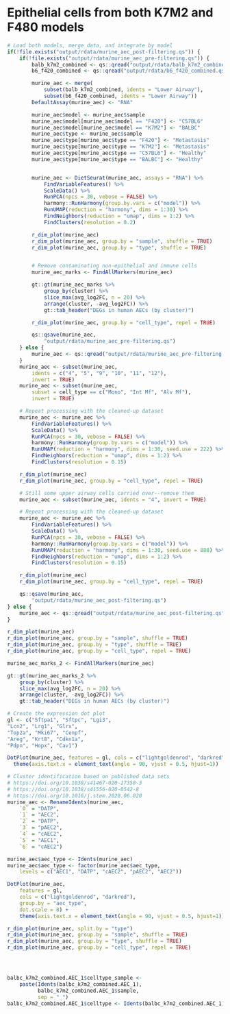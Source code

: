 # Epithelial cells from both K7M2 and F480 models
```r
# Load both models, merge data, and integrate by model
if(!file.exists("output/rdata/murine_aec_post-filtering.qs")) {
    if(!file.exists("output/rdata/murine_aec_pre-filtering.qs")) {
        balb_k7m2_combined <- qs::qread("output/rdata/balb_k7m2_combined.qs")
        b6_f420_combined <- qs::qread("output/rdata/b6_f420_combined.qs")

        murine_aec <- merge(
            subset(balb_k7m2_combined, idents = "Lower Airway"),
            subset(b6_f420_combined, idents = "Lower Airway"))
        DefaultAssay(murine_aec) <- "RNA"

        murine_aec$model <- murine_aec$sample
        murine_aec$model[murine_aec$model == "F420"] <- "C57BL6"
        murine_aec$model[murine_aec$model == "K7M2"] <- "BALBC"
        murine_aec$type <- murine_aec$sample
        murine_aec$type[murine_aec$type == "F420"] <- "Metastasis"
        murine_aec$type[murine_aec$type == "K7M2"] <- "Metastasis"
        murine_aec$type[murine_aec$type == "C57BL6"] <- "Healthy"
        murine_aec$type[murine_aec$type == "BALBC"] <- "Healthy"


        murine_aec <- DietSeurat(murine_aec, assays = "RNA") %>%
            FindVariableFeatures() %>%
            ScaleData() %>%
            RunPCA(npcs = 30, vebose = FALSE) %>%
            harmony::RunHarmony(group.by.vars = c("model")) %>%
            RunUMAP(reduction = "harmony", dims = 1:30) %>%
            FindNeighbors(reduction = "umap", dims = 1:2) %>%
            FindClusters(resolution = 0.2)

        r_dim_plot(murine_aec)
        r_dim_plot(murine_aec, group.by = "sample", shuffle = TRUE)
        r_dim_plot(murine_aec, group.by = "type", shuffle = TRUE)


        # Remove contaminating non-epithelial and immune cells
        murine_aec_marks <- FindAllMarkers(murine_aec)

        gt::gt(murine_aec_marks %>%
            group_by(cluster) %>%
            slice_max(avg_log2FC, n = 20) %>%
            arrange(cluster, -avg_log2FC)) %>%
            gt::tab_header("DEGs in human AECs (by cluster)")

        r_dim_plot(murine_aec, group.by = "cell_type", repel = TRUE)

        qs::qsave(murine_aec,
            "output/rdata/murine_aec_pre-filtering.qs")
    } else {
        murine_aec <- qs::qread("output/rdata/murine_aec_pre-filtering.qs")
    }
    murine_aec <- subset(murine_aec,
        idents = c("4", "5", "9", "10", "11", "12"),
        invert = TRUE)
    murine_aec <- subset(murine_aec,
        subset = cell_type == c("Mono", "Int Mf", "Alv Mf"),
        invert = TRUE)

    # Repeat processing with the cleaned-up dataset
    murine_aec <- murine_aec %>%
        FindVariableFeatures() %>%
        ScaleData() %>%
        RunPCA(npcs = 30, vebose = FALSE) %>%
        harmony::RunHarmony(group.by.vars = c("model")) %>%
        RunUMAP(reduction = "harmony", dims = 1:30, seed.use = 222) %>%
        FindNeighbors(reduction = "umap", dims = 1:2) %>%
        FindClusters(resolution = 0.15)

    r_dim_plot(murine_aec)
    r_dim_plot(murine_aec, group.by = "cell_type", repel = TRUE)

    # Still some upper airway cells carried over--remove them
    murine_aec <- subset(murine_aec, idents = "4", invert = TRUE)

    # Repeat processing with the cleaned-up dataset
    murine_aec <- murine_aec %>%
        FindVariableFeatures() %>%
        ScaleData() %>%
        RunPCA(npcs = 30, vebose = FALSE) %>%
        harmony::RunHarmony(group.by.vars = c("model")) %>%
        RunUMAP(reduction = "harmony", dims = 1:30, seed.use = 888) %>%
        FindNeighbors(reduction = "umap", dims = 1:2) %>%
        FindClusters(resolution = 0.15)

    r_dim_plot(murine_aec)
    r_dim_plot(murine_aec, group.by = "cell_type", repel = TRUE)

    qs::qsave(murine_aec,
        "output/rdata/murine_aec_post-filtering.qs")
} else {
    murine_aec <- qs::qread("output/rdata/murine_aec_post-filtering.qs")
}

r_dim_plot(murine_aec)
r_dim_plot(murine_aec, group.by = "sample", shuffle = TRUE)
r_dim_plot(murine_aec, group.by = "type", shuffle = TRUE)
r_dim_plot(murine_aec, group.by = "cell_type", repel = TRUE)

murine_aec_marks_2 <- FindAllMarkers(murine_aec)

gt::gt(murine_aec_marks_2 %>%
    group_by(cluster) %>%
    slice_max(avg_log2FC, n = 20) %>%
    arrange(cluster, -avg_log2FC)) %>%
    gt::tab_header("DEGs in human AECs (by cluster)")

# Create the expression dot plot
gl <- c("Sftpa1", "Sftpc", "Lgi3",
"Lcn2", "Lrg1", "Glrx",
"Top2a", "Mki67", "Cenpf",
"Areg", "Krt8", "Cdkn1a",
"Pdpn", "Hopx", "Cav1")

DotPlot(murine_aec, features = gl, cols = c("lightgoldenrod", "darkred")) +
  theme(axis.text.x = element_text(angle = 90, vjust = 0.5, hjust=1))

# Cluster identification based on published data sets
# https://doi.org/10.1038/s41467-020-17358-3
# https://doi.org/10.1038/s41556-020-0542-8
# https://doi.org/10.1016/j.stem.2020.06.020
murine_aec <- RenameIdents(murine_aec,
    `0` = "DATP",
    `1` = "AEC2",
    `2` = "DATP",
    `3` = "pAEC2",
    `4` = "cAEC2",
    `5` = "AEC1",
    `6` = "cAEC2")

murine_aec$aec_type <- Idents(murine_aec)
murine_aec$aec_type <- factor(murine_aec$aec_type,
    levels = c("AEC1", "DATP", "cAEC2", "pAEC2", "AEC2"))

DotPlot(murine_aec,
    features = gl,
    cols = c("lightgoldenrod", "darkred"),
    group.by = "aec_type",
    dot.scale = 8) +
    theme(axis.text.x = element_text(angle = 90, vjust = 0.5, hjust=1))

r_dim_plot(murine_aec, split.by = "type")
r_dim_plot(murine_aec, group.by = "sample", shuffle = TRUE)
r_dim_plot(murine_aec, group.by = "type", shuffle = TRUE)
r_dim_plot(murine_aec, group.by = "cell_type", repel = TRUE)




balbc_k7m2_combined.AEC_1$celltype_sample <-
    paste(Idents(balbc_k7m2_combined.AEC_1),
          balbc_k7m2_combined.AEC_1$sample,
          sep = "_")
balbc_k7m2_combined.AEC_1$celltype <- Idents(balbc_k7m2_combined.AEC_1)
```